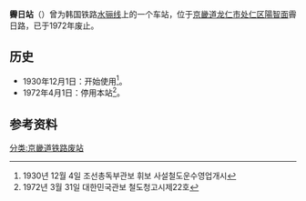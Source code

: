 {{朝鮮半島車站資訊
|公司色 = black
|文字色 = 
|站名 = 霽日站
|圖片 = 
|pxl = 
|圖片說明 =
|前一站 = [[陽智站|陽智]]
|前一站距離 = 3.5
|後一站距離 = 4.6
|後一站 = [[午川站|午川]]
|諺文 = 제일역
|朝鮮漢字 = 霽日驛
|文觀部式 = Jeil-yeok
|馬-賴式 = 
|副站名 = 
|車站編號 = 
|停站路線數 = 
|所屬公司 = [[大韩民国铁道厅|大韩民国铁道厅]]
|所屬路線 = [[水骊线|水骊线]]
|距離 = 35.4
|起點站 = [[水原站_(京畿道)|水原]]
|所在地 =[[京畿道|京畿道]][[龙仁市|龙仁市]][[处仁区|处仁区]][[陽智面|陽智面]]霽日路15-3
|車站構造 = 地面车站
|月台配置 = 
|啟用年月日 = 1930年12月1日 
|廢站年月日 = 1972年4月1日
|上下車人次 = 
|統計年度 = 
|轉車 = 
|備註 = 
|全寬備註 = 
}}

'''霽日站'''（{{kor|諺=제일역|漢=霽日驛|羅=Jeil yeok|f=y}}）曾为韩国铁路[[水骊线|水骊线]]上的一个车站，位于[[京畿道|京畿道]][[龙仁市|龙仁市]][[处仁区|处仁区]][[陽智面|陽智面]]霽日路，已于1972年废止。

== 历史 ==
*1930年12月1日：开始使用<ref>1930년 12월 4일 조선총독부관보 휘보 사설철도운수영업개시</ref>。
*1972年4月1日：停用本站<ref>1972년 3월 31일 대한민국관보 철도청고시제22호</ref>。

== 参考资料 ==
{{reflist}}

{{水骊线}}

[[分类:京畿道铁路废站|分类:京畿道铁路废站]]
